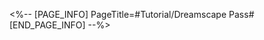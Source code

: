 <%-- [PAGE_INFO]
PageTitle=#Tutorial/Dreamscape Pass#
[END_PAGE_INFO] --%>
{{Tutorial
|sort      = 321201
|title     = Dreamscape Pass
|subtitle  = 
|type      = System
|about     = 
|image1    = Tutorial Dreamscape Pass 1.png{{subst:void|<!--$UPLOAD:<<SpriteOutput/TutorialPic/TutorialPage_321201.png>-<Tutorial Dreamscape Pass 1.png>-<Tutorial Files>>-->}}
|text1     = While in Penacony, you can use the shortcut button to open your Dreamscape Pass. While in other worlds, you will need to use the "Dreamscape Pass" item in your Inventory to open it.
|image2    = Tutorial Dreamscape Pass 2.png{{subst:void|<!--$UPLOAD:<<SpriteOutput/TutorialPic/TutorialPage_321202.png>-<Tutorial Dreamscape Pass 2.png>-<Tutorial Files>>-->}}
|text2     = You can get stickers by exploring the world, completing missions, and participating in happenings in the world.
|image3    = Tutorial Dreamscape Pass 3.png{{subst:void|<!--$UPLOAD:<<SpriteOutput/TutorialPic/TutorialPage_321203.png>-<Tutorial Dreamscape Pass 3.png>-<Tutorial Files>>-->}}
|text3     = Use your stickers collection to decorate your scrapbook and boost its completion progress.
|image4    = Tutorial Dreamscape Pass 4.png{{subst:void|<!--$UPLOAD:<<SpriteOutput/TutorialPic/TutorialPage_321204.png>-<Tutorial Dreamscape Pass 4.png>-<Tutorial Files>>-->}}
|text4     = Once you have collected the required number of stickers, you may claim progress rewards on the "Collection" page.
}}